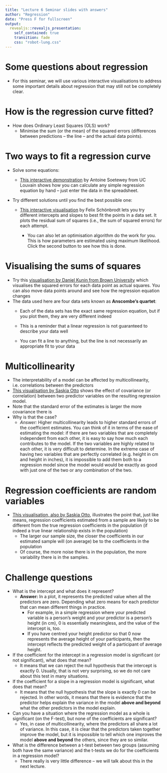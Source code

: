```yaml
---
title: "Lecture 6 Seminar slides with answers"
author: "Regression"
date: "Press F for fullscreen"
output: 
  revealjs::revealjs_presentation:
    self_contained: true
    transition: fade
    css: "robot-lung.css"
---
```


# Some questions about regression

-   For this seminar, we will use various interactive visualisations to address some important details about regression that may still not be completely clear.

# How is the regression curve fitted?

-   How does Ordinary Least Squares (OLS) work?
    -   Minimise the sum (or the mean) of the squared errors (differences between predictions -- the line -- and the actual data points).

# Two ways to fit a regression curve

-   Solve some equations:

    -   [This interactive demonstration](https://antoinesoetewey.shinyapps.io/statistics-202/ "Link to webapp") by Antoine Soetewey from UC Louvain shows how you can calculate any simple regression equation by hand -- just enter the data in the spreadsheet.

-   Try different solutions until you find the best possible one:

    -   [This interactive visualisation](http://shinyapps.org/showapp.php?app=https://tellmi.psy.lmu.de/felix/lmfit "Find-a-fit!") by Felix Schönbrodt lets you try different intercepts and slopes to best fit the points in a data set. It plots the residual sum of squares (i.e., the sum of squared errors) for each attempt.

        -   You can also let an optimisation algorithm do the work for you. This is how parameters are estimated using maximum likelihood. Click the second button to see how this is done.

# Visualising the sums of squares

-   Try this [visualisation by Daniel Kunin from Brown University](https://seeing-theory.brown.edu/regression-analysis/index.html) which visualises the squared errors for each data point as actual squares. You can also move data points around and see how the regression equation changes
-   The data used here are four data sets known as **Anscombe's quartet**:
    -   Each of the data sets has the exact same regression equation, but if you plot them, they are very different indeed

    -   This is a reminder that a linear regression is not guaranteed to describe your data well

    -   You can fit a line to anything, but the line is not necessarily an appropriate fit to your data

# Multicollinearity

-   The interpretability of a model can be affected by multicollinearity, i.e. correlations between the predictors
-   [This visualisation by Saskia Otto](https://saskiaotto.de/shiny/collinearity/ "Collinearity visualisation") shows the effect of covariance (or correlation) between two predictor variables on the resulting regression model.
-   Note that the standard error of the estimates is larger the more covariance there is
-   Why is that the case?
    - *Answer:* Higher multicollinearity leads to higher standard errors of the coefficient estimates. You can think of it in terms of the ease of estimating the model: if there are two variables that are completely independent from each other, it is easy to say how much each contributes to the model. If the two variables are highly related to each other, it is very difficult to determine. In the extreme case of having two variables that are perfectly correlated (e.g. height in cm and height in inches), it is impossible to add them both to a regression model since the model would would be exactly as good with just one of the two or any combination of the two.

# Regression coefficients are random variables

-   [This visualisation, also by Saskia Otto](https://saskiaotto.de/shiny/reproducibility/), illustrates the point that, just like means, regression coefficients estimated from a sample are likely to be different from the true regression coefficients in the population (if indeed a true linear relationship exists in the population)
    -   The larger our sample size, the closer the coefficients in our estimated sample will (on average) be to the coefficients in the population
    -   Of course, the more noise there is in the population, the more variability there is in the samples.

# Challenge questions

-   What is the intercept and what does it represent?
    - **Answer:** In a plot, it represents the predicted value when all the predictors are zero. Depending what zero means for each predictor that can mean different things in practice. 
        - For example, in a simple regression where your predicted variable is a person's weight and your predictor is a person's height (in cm), 0 is essentially meaningless, and the value of the intercept is, too.
        - If you have centred your height predictor so that 0 now represents the average height of your participants, then the intercept reflects the predicted weight of a participant of average height.
-   If the coefficient for the intercept in a regression model is significant (or not significant), what does that mean?
    - It means that we can reject the null hypothesis that the intercept is exactly 0. Usually, that is not very surprising, so we do not care about this test in many situations.
-   If the coefficient for a slope in a regression model is significant, what does that mean?
    - It means that the null hypothesis that the slope is exactly 0 can be rejected. In other words, it means that there is evidence that the predictor helps explain the variance in the model **above and beyond** what the other predictors in the model explain.
-   Can you have a situation where the regression model as a whole is significant (on the F-test), but none of the coefficients are significant?
    - Yes, in case of multicollinearity, where the predictors all share a lot of variance. In this case, it is clear that the predictors taken together improve the model, but it is impossible to tell which one improves the model **above and beyond** the others, since they are so similar.
-   What is the difference between a t-test between two groups (assuming both have the same variance) and the t-tests we do for the coefficients in a regression model?
    - There really is very little difference -- we will talk about this in the next lecture.